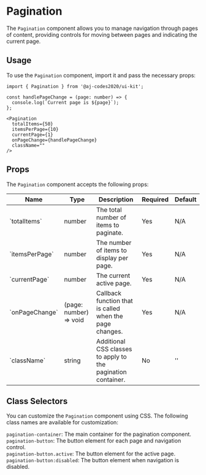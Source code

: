 
<Meta of={PaginationStories} />

# Pagination

The `Pagination` component allows you to manage navigation through pages of content, providing controls for moving between pages and indicating the current page.

<Canvas of={PaginationStories.Default} />

## Usage

To use the `Pagination` component, import it and pass the necessary props:

```tsx
import { Pagination } from '@aj-codes2020/ui-kit';

const handlePageChange = (page: number) => {
  console.log(`Current page is ${page}`);
};

<Pagination
  totalItems={50}
  itemsPerPage={10}
  currentPage={1}
  onPageChange={handlePageChange}
  className=""
/>
```

## Props

The `Pagination` component accepts the following props:

<div style={{ overflowX: 'auto' }}>
  <table style={{ width: '100%' }}>
    <thead>
      <tr>
        <th>Name</th>
        <th>Type</th>
        <th>Description</th>
        <th>Required</th>
        <th>Default</th>
      </tr>
    </thead>
    <tbody>
      <tr>
        <td>`totalItems`</td>
        <td>number</td>
        <td>The total number of items to paginate.</td>
        <td>Yes</td>
        <td>N/A</td>
      </tr>
      <tr>
        <td>`itemsPerPage`</td>
        <td>number</td>
        <td>The number of items to display per page.</td>
        <td>Yes</td>
        <td>N/A</td>
      </tr>
      <tr>
        <td>`currentPage`</td>
        <td>number</td>
        <td>The current active page.</td>
        <td>Yes</td>
        <td>N/A</td>
      </tr>
      <tr>
        <td>`onPageChange`</td>
        <td>(page: number) => void</td>
        <td>Callback function that is called when the page changes.</td>
        <td>Yes</td>
        <td>N/A</td>
      </tr>
      <tr>
        <td>`className`</td>
        <td>string</td>
        <td>Additional CSS classes to apply to the pagination container.</td>
        <td>No</td>
        <td>''</td>
      </tr>
    </tbody>
  </table>
</div>

## Class Selectors

You can customize the `Pagination` component using CSS. The following class names are available for customization:

`pagination-container`: The main container for the pagination component.\
`pagination-button`: The button element for each page and navigation control.\
`pagination-button.active`: The button element for the active page.\
`pagination-button:disabled`: The button element when navigation is disabled.
